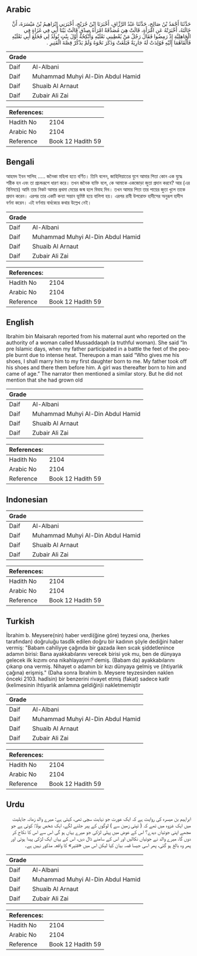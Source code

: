 ## Arabic


<div dir="rtl" lang="ar" style={{fontSize:'larger',backgroundColor:'#f8f9fa',padding:20}}>
حَدَّثَنَا أَحْمَدُ بْنُ صَالِحٍ، حَدَّثَنَا عَبْدُ الرَّزَّاقِ، أَخْبَرَنَا ابْنُ جُرَيْجٍ، أَخْبَرَنِي إِبْرَاهِيمُ بْنُ مَيْسَرَةَ، أَنَّ خَالَتَهُ، أَخْبَرَتْهُ عَنِ امْرَأَةٍ، قَالَتْ هِيَ مُصَدَّقَةٌ امْرَأَةُ صِدْقٍ قَالَتْ بَيْنَا أَبِي فِي غَزَاةٍ فِي الْجَاهِلِيَّةِ إِذْ رَمِضُوا فَقَالَ رَجُلٌ مَنْ يُعْطِينِي نَعْلَيْهِ وَأُنْكِحُهُ أَوَّلَ بِنْتٍ تُولَدُ لِي فَخَلَعَ أَبِي نَعْلَيْهِ فَأَلْقَاهُمَا إِلَيْهِ فَوُلِدَتْ لَهُ جَارِيَةٌ فَبَلَغَتْ وَذَكَرَ نَحْوَهُ وَلَمْ يَذْكُرْ قِصَّةَ الْقَتِيرِ ‏.‏
</div>
<div style={{backgroundColor:'#f8f9fa',padding:20, marginBottom: 10}}><table> <thead> <tr> <th>Grade</th> <th></th> </tr> </thead> <tbody> <tr><td>Daif</td><td>Al-Albani</td></tr><tr><td>Daif</td><td>Muhammad Muhyi Al-Din Abdul Hamid</td></tr><tr><td>Daif</td><td>Shuaib Al Arnaut</td></tr><tr><td>Daif</td><td>Zubair Ali Zai</td></tr></tbody></table><table> <thead> <tr> <th>References:</th> <th></th> </tr> </thead> <tbody><tr><td>Hadith No</td><td>2104</td></tr><tr><td>Arabic No</td><td>2104</td></tr><tr><td>Reference</td><td>Book 12 Hadith 59</td></tr></tbody></table></div>

## Bengali


<div dir="ltr" lang="bn" style={{fontSize:'larger',backgroundColor:'#f8f9fa',padding:20}}>
আহমদ ইবন সালিহ ..... জনৈকা মহিলা হতে বর্ণিত। তিনি বলেন, জাহিলিয়াতের যুগে আমার পিতা কোন এক যুদ্ধে শরীক হন এবং তা প্রচন্ডরূপে ধারণ করে। তখন জনৈক ব্যক্তি বলে, কে আমাকে একজোড়া জুতা প্রদান করবে? আর (এর বিনিময়ে) আমি তার নিকট আমার প্রথমা মেয়ের জন্ম হলে বিবাহ দিব। তখন আমার পিতা তার পায়ের জুতা খুলে তাকে প্রদান করেন। এরপর তার একটি কন্যা সন্তান ভূমিষ্ট হয়ে বালিগা হয়। এরপর রাবী উপরোক্ত হাদীসের অনুরূপ হাদীস বর্ণনা করেন। এই বর্ণনায় বার্ধক্যের কথার উল্লেখ নেই।
</div>
<div style={{backgroundColor:'#f8f9fa',padding:20, marginBottom: 10}}><table> <thead> <tr> <th>Grade</th> <th></th> </tr> </thead> <tbody> <tr><td>Daif</td><td>Al-Albani</td></tr><tr><td>Daif</td><td>Muhammad Muhyi Al-Din Abdul Hamid</td></tr><tr><td>Daif</td><td>Shuaib Al Arnaut</td></tr><tr><td>Daif</td><td>Zubair Ali Zai</td></tr></tbody></table><table> <thead> <tr> <th>References:</th> <th></th> </tr> </thead> <tbody><tr><td>Hadith No</td><td>2104</td></tr><tr><td>Arabic No</td><td>2104</td></tr><tr><td>Reference</td><td>Book 12 Hadith 59</td></tr></tbody></table></div>

## English


<div dir="ltr" lang="en" style={{fontSize:'larger',backgroundColor:'#f8f9fa',padding:20}}>
Ibrahim bin Maisarah reported from his maternal aunt who reported on the authority of a woman called Mussaddaqah (a truthful woman). She said “In pre Islamic days, when my father participated in a battle the feet of the people burnt due to intense heat. Thereupon a man said “Who gives me his shoes, I shall marry him to my first daughter born to me. My father took off his shoes and there them before him. A girl was thereafter born to him and came of age.” The narrator then mentioned a similar story. But he did not mention that she had grown old
</div>
<div style={{backgroundColor:'#f8f9fa',padding:20, marginBottom: 10}}><table> <thead> <tr> <th>Grade</th> <th></th> </tr> </thead> <tbody> <tr><td>Daif</td><td>Al-Albani</td></tr><tr><td>Daif</td><td>Muhammad Muhyi Al-Din Abdul Hamid</td></tr><tr><td>Daif</td><td>Shuaib Al Arnaut</td></tr><tr><td>Daif</td><td>Zubair Ali Zai</td></tr></tbody></table><table> <thead> <tr> <th>References:</th> <th></th> </tr> </thead> <tbody><tr><td>Hadith No</td><td>2104</td></tr><tr><td>Arabic No</td><td>2104</td></tr><tr><td>Reference</td><td>Book 12 Hadith 59</td></tr></tbody></table></div>

## Indonesian


<div dir="ltr" lang="id" style={{fontSize:'larger',backgroundColor:'#f8f9fa',padding:20}}>

</div>
<div style={{backgroundColor:'#f8f9fa',padding:20, marginBottom: 10}}><table> <thead> <tr> <th>Grade</th> <th></th> </tr> </thead> <tbody> <tr><td>Daif</td><td>Al-Albani</td></tr><tr><td>Daif</td><td>Muhammad Muhyi Al-Din Abdul Hamid</td></tr><tr><td>Daif</td><td>Shuaib Al Arnaut</td></tr><tr><td>Daif</td><td>Zubair Ali Zai</td></tr></tbody></table><table> <thead> <tr> <th>References:</th> <th></th> </tr> </thead> <tbody><tr><td>Hadith No</td><td>2104</td></tr><tr><td>Arabic No</td><td>2104</td></tr><tr><td>Reference</td><td>Book 12 Hadith 59</td></tr></tbody></table></div>

## Turkish


<div dir="ltr" lang="tr" style={{fontSize:'larger',backgroundColor:'#f8f9fa',padding:20}}>
İbrahim b. Meysere(nin) haber verdi(ğine göre) teyzesi ona, (herkes tarafından) doğruluğu tasdîk edilen doğru bir kadının şöyle dediğini haber vermiş: "Babam cahiliyye çağında bir gazada iken sıcak şiddetlenince adamın birisi: Bana ayakkabılarını verecek birisi yok mu, ben de dünyaya gelecek ilk kızımı ona nikahlayayım? demiş. (Babam da) ayakkabılarını çıkarıp ona vermiş. Nihayet o adamın bir kızı dünyaya gelmiş ve (ihtiyarlık çağına) erişmiş." (Daha sonra İbrahim b. Meysere teyzesinden naklen önceki 2103. hadîsin) bir benzerini rivayet etmiş (fakat) sadece katîr (kelimesinin ihtiyarlık anlamına geldiğin)i nakletmemiştir
</div>
<div style={{backgroundColor:'#f8f9fa',padding:20, marginBottom: 10}}><table> <thead> <tr> <th>Grade</th> <th></th> </tr> </thead> <tbody> <tr><td>Daif</td><td>Al-Albani</td></tr><tr><td>Daif</td><td>Muhammad Muhyi Al-Din Abdul Hamid</td></tr><tr><td>Daif</td><td>Shuaib Al Arnaut</td></tr><tr><td>Daif</td><td>Zubair Ali Zai</td></tr></tbody></table><table> <thead> <tr> <th>References:</th> <th></th> </tr> </thead> <tbody><tr><td>Hadith No</td><td>2104</td></tr><tr><td>Arabic No</td><td>2104</td></tr><tr><td>Reference</td><td>Book 12 Hadith 59</td></tr></tbody></table></div>

## Urdu


<div dir="rtl" lang="ur" style={{fontSize:'larger',backgroundColor:'#f8f9fa',padding:20}}>
ابراہیم بن میسرہ کی روایت ہے کہ ایک عورت جو نہایت سچی تھی، کہتی ہے: میرے والد زمانہ جاہلیت میں ایک غزوہ میں تھے کہ ( تپتی زمین سے ) لوگوں کے پیر جلنے لگے، ایک شخص بولا: کوئی ہے جو مجھے اپنی جوتیاں دیدے؟ اس کے عوض میں پہلی لڑکی جو میرے یہاں ہو گی اس سے اس کا نکاح کر دوں گا، میرے والد نے جوتیاں نکالیں اور اس کے سامنے ڈال دیں، اس کے یہاں ایک لڑکی پیدا ہوئی اور پھر وہ بالغ ہو گئی، پھر اسی جیسا قصہ بیان کیا لیکن اس میں «قتیر» کا واقعہ مذکور نہیں ہے۔
</div>
<div style={{backgroundColor:'#f8f9fa',padding:20, marginBottom: 10}}><table> <thead> <tr> <th>Grade</th> <th></th> </tr> </thead> <tbody> <tr><td>Daif</td><td>Al-Albani</td></tr><tr><td>Daif</td><td>Muhammad Muhyi Al-Din Abdul Hamid</td></tr><tr><td>Daif</td><td>Shuaib Al Arnaut</td></tr><tr><td>Daif</td><td>Zubair Ali Zai</td></tr></tbody></table><table> <thead> <tr> <th>References:</th> <th></th> </tr> </thead> <tbody><tr><td>Hadith No</td><td>2104</td></tr><tr><td>Arabic No</td><td>2104</td></tr><tr><td>Reference</td><td>Book 12 Hadith 59</td></tr></tbody></table></div>